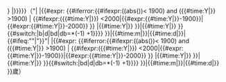 <includeonly>{{end-date
|dt = {{{dt|}}}
|class-extra = dday deathdate
|{{{gregorian|{{{1|}}} }}}
|{{{3|{{{1|}}}}}}}}（{{age|{{#ifeq:"{{lc:{{{2|0009-11}}}}}"|"{{Four digit|{{#expr:{{{2|0009-11}}}}}}}"|<!--Here if it is a 4 digit year only-Test1 satisfied: see talk -->{{{2|0009-11}}}|{{#expr: {{#iferror:{{#ifexpr:((abs({{{2|0009-11}}}))< 1900) and  ({{#time:Y|{{{2|0009-11}}}}} >1900)  | {{#ifexpr:({{#time:Y|{{{2|0009-11}}}}}) <2000|{{#expr:{{#time:Y|{{{2|0009-11}}}}}-1900}}|{{#expr:{{#time:Y|{{{2|0009-11}}}}}-2000}} }} |{{#time:Y|{{{2|0009-11}}}}} }}|{{#time:Y|{{{2|0009-11}}}}} }}{{#switch:{{{bce|}}}|b|d|bd|db=*(-1) +1}}}} }}|{{#time:m|{{{2|}}}}}|{{#time:d|{{{2|}}}}}|{{#ifeq:"{{lc:{{{1|0009-11}}}}}"|"{{Four digit|{{#expr:{{{1|0009-11}}}}}}}"|<!--Here if it is a 4 digit year only-Test1 satisfied: see talk -->{{{1|0009-11}}}|{{#expr: {{#iferror:{{#ifexpr:((abs({{{1|0009-11}}}))< 1900) and  ({{#time:Y|{{{1|0009-11}}}}} >1900)  | {{#ifexpr:({{#time:Y|{{{1|0009-11}}}}}) <2000|{{#expr:{{#time:Y|{{{1|0009-11}}}}}-1900}}|{{#expr:{{#time:Y|{{{1|0009-11}}}}}-2000}} }} |{{#time:Y|{{{1|0009-11}}}}} }}|{{#time:Y|{{{1|0009-11}}}}} }}{{#switch:{{{bce|}}}|bd|d|db=*(-1) +1}}}} }}|{{#time:m|{{{1|}}}}}|{{#time:d|{{{1|}}}}} }}歲）</includeonly><noinclude>
{{documentation}}
</noinclude>